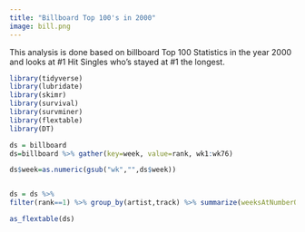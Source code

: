 ```yaml
---
title: "Billboard Top 100's in 2000"
image: bill.png
---
```


This analysis is done based on billboard Top 100 Statistics in the year 2000 and looks at #1 Hit Singles who's stayed at #1 the longest.

```r
library(tidyverse)
library(lubridate)
library(skimr)
library(survival)
library(survminer)
library(flextable)
library(DT)
```

```r
ds = billboard
ds=billboard %>% gather(key=week, value=rank, wk1:wk76)

ds$week=as.numeric(gsub("wk","",ds$week))


ds = ds %>%
filter(rank==1) %>% group_by(artist,track) %>% summarize(weeksAtNumberOne=n()) %>% arrange(desc(weeksAtNumberOne))

as_flextable(ds)

```

<style>
nav {
  background: url("https://www.shutterstock.com/shutterstock/videos/1069623523/preview/stock-footage-melbourne-australia-mar-motorized-moving-shot-of-new-albums-released-in-spotify-app.mp4") no-repeat top center fixed;
  background-size: cover;
  height: 50vh;
  width: 100%;
}
</style>

